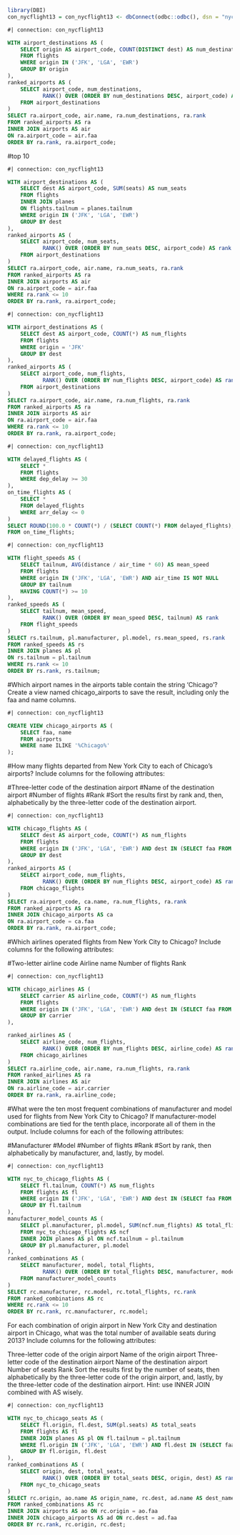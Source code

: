 ```r
library(DBI)
con_nycflight13 = con_nycflight13 <- dbConnect(odbc::odbc(), dsn = "nycflights13")
```


```sql
#| connection: con_nycflight13

WITH airport_destinations AS (
    SELECT origin AS airport_code, COUNT(DISTINCT dest) AS num_destinations
    FROM flights
    WHERE origin IN ('JFK', 'LGA', 'EWR')
    GROUP BY origin
),
ranked_airports AS (
    SELECT airport_code, num_destinations,
           RANK() OVER (ORDER BY num_destinations DESC, airport_code) AS rank
    FROM airport_destinations
)
SELECT ra.airport_code, air.name, ra.num_destinations, ra.rank
FROM ranked_airports AS ra
INNER JOIN airports AS air
ON ra.airport_code = air.faa
ORDER BY ra.rank, ra.airport_code;


```

#top 10
```sql
#| connection: con_nycflight13

WITH airport_destinations AS (
    SELECT dest AS airport_code, SUM(seats) AS num_seats
    FROM flights
    INNER JOIN planes
    ON flights.tailnum = planes.tailnum
    WHERE origin IN ('JFK', 'LGA', 'EWR')
    GROUP BY dest
),
ranked_airports AS (
    SELECT airport_code, num_seats,
           RANK() OVER (ORDER BY num_seats DESC, airport_code) AS rank
    FROM airport_destinations
)
SELECT ra.airport_code, air.name, ra.num_seats, ra.rank
FROM ranked_airports AS ra
INNER JOIN airports AS air
ON ra.airport_code = air.faa
WHERE ra.rank <= 10
ORDER BY ra.rank, ra.airport_code;
```

```sql
#| connection: con_nycflight13

WITH airport_destinations AS (
    SELECT dest AS airport_code, COUNT(*) AS num_flights
    FROM flights
    WHERE origin = 'JFK'
    GROUP BY dest
),
ranked_airports AS (
    SELECT airport_code, num_flights,
           RANK() OVER (ORDER BY num_flights DESC, airport_code) AS rank
    FROM airport_destinations
)
SELECT ra.airport_code, air.name, ra.num_flights, ra.rank
FROM ranked_airports AS ra
INNER JOIN airports AS air
ON ra.airport_code = air.faa
WHERE ra.rank <= 10
ORDER BY ra.rank, ra.airport_code;
```

```sql
#| connection: con_nycflight13

WITH delayed_flights AS (
    SELECT *
    FROM flights
    WHERE dep_delay >= 30
),
on_time_flights AS (
    SELECT *
    FROM delayed_flights
    WHERE arr_delay <= 0
)
SELECT ROUND(100.0 * COUNT(*) / (SELECT COUNT(*) FROM delayed_flights), 2) AS percentage_on_time
FROM on_time_flights;
```


```sql
#| connection: con_nycflight13

WITH flight_speeds AS (
    SELECT tailnum, AVG(distance / air_time * 60) AS mean_speed
    FROM flights
    WHERE origin IN ('JFK', 'LGA', 'EWR') AND air_time IS NOT NULL
    GROUP BY tailnum
    HAVING COUNT(*) >= 10
),
ranked_speeds AS (
    SELECT tailnum, mean_speed,
           RANK() OVER (ORDER BY mean_speed DESC, tailnum) AS rank
    FROM flight_speeds
)
SELECT rs.tailnum, pl.manufacturer, pl.model, rs.mean_speed, rs.rank
FROM ranked_speeds AS rs
INNER JOIN planes AS pl
ON rs.tailnum = pl.tailnum
WHERE rs.rank <= 10
ORDER BY rs.rank, rs.tailnum;

```

#Which airport names in the airports table contain the string 'Chicago'? Create a view named chicago_airports to save the result, including only the faa and name columns.
```sql
#| connection: con_nycflight13

CREATE VIEW chicago_airports AS (
    SELECT faa, name
    FROM airports
    WHERE name ILIKE '%Chicago%'
);
```

#How many flights departed from New York City to each of Chicago’s airports? Include columns for the following attributes:

#Three-letter code of the destination airport
#Name of the destination airport
#Number of flights
#Rank
#Sort the results first by rank and, then, alphabetically by the three-letter code of the destination airport.
```sql
#| connection: con_nycflight13

WITH chicago_flights AS (
    SELECT dest AS airport_code, COUNT(*) AS num_flights
    FROM flights
    WHERE origin IN ('JFK', 'LGA', 'EWR') AND dest IN (SELECT faa FROM chicago_airports)
    GROUP BY dest
),
ranked_airports AS (
    SELECT airport_code, num_flights,
           RANK() OVER (ORDER BY num_flights DESC, airport_code) AS rank
    FROM chicago_flights
)
SELECT ra.airport_code, ca.name, ra.num_flights, ra.rank
FROM ranked_airports AS ra
INNER JOIN chicago_airports AS ca
ON ra.airport_code = ca.faa
ORDER BY ra.rank, ra.airport_code;

```

#Which airlines operated flights from New York City to Chicago? Include columns for the following attributes:

#Two-letter airline code
Airline name
Number of flights
Rank

```sql
#| connection: con_nycflight13

WITH chicago_airlines AS (
    SELECT carrier AS airline_code, COUNT(*) AS num_flights
    FROM flights
    WHERE origin IN ('JFK', 'LGA', 'EWR') AND dest IN (SELECT faa FROM chicago_airports)
    GROUP BY carrier
),

ranked_airlines AS (
    SELECT airline_code, num_flights,
           RANK() OVER (ORDER BY num_flights DESC, airline_code) AS rank
    FROM chicago_airlines
)
SELECT ra.airline_code, air.name, ra.num_flights, ra.rank
FROM ranked_airlines AS ra
INNER JOIN airlines AS air
ON ra.airline_code = air.carrier
ORDER BY ra.rank, ra.airline_code;
```

#What were the ten most frequent combinations of manufacturer and model used for flights from New York City to Chicago? If manufacturer-model combinations are tied for the tenth place, incorporate all of them in the output. Include columns for each of the following attributes:

#Manufacturer
#Model
#Number of flights
#Rank
#Sort by rank, then alphabetically by manufacturer, and, lastly, by model.

```sql
#| connection: con_nycflight13

WITH nyc_to_chicago_flights AS (
    SELECT fl.tailnum, COUNT(*) AS num_flights
    FROM flights AS fl
    WHERE origin IN ('JFK', 'LGA', 'EWR') AND dest IN (SELECT faa FROM chicago_airports)
    GROUP BY fl.tailnum
),
manufacturer_model_counts AS (
    SELECT pl.manufacturer, pl.model, SUM(ncf.num_flights) AS total_flights
    FROM nyc_to_chicago_flights AS ncf
    INNER JOIN planes AS pl ON ncf.tailnum = pl.tailnum
    GROUP BY pl.manufacturer, pl.model
),
ranked_combinations AS (
    SELECT manufacturer, model, total_flights,
           RANK() OVER (ORDER BY total_flights DESC, manufacturer, model) AS rank
    FROM manufacturer_model_counts
)
SELECT rc.manufacturer, rc.model, rc.total_flights, rc.rank
FROM ranked_combinations AS rc
WHERE rc.rank <= 10
ORDER BY rc.rank, rc.manufacturer, rc.model;
```

For each combination of origin airport in New York City and destination airport in Chicago, what was the total number of available seats during 2013? Include columns for the following attributes:

Three-letter code of the origin airport
Name of the origin airport
Three-letter code of the destination airport
Name of the destination airport
Number of seats
Rank
Sort the results first by the number of seats, then alphabetically by the three-letter code of the origin airport, and, lastly, by the three-letter code of the destination airport. Hint: use INNER JOIN combined with AS wisely.

```sql
#| connection: con_nycflight13

WITH nyc_to_chicago_seats AS (
    SELECT fl.origin, fl.dest, SUM(pl.seats) AS total_seats
    FROM flights AS fl
    INNER JOIN planes AS pl ON fl.tailnum = pl.tailnum
    WHERE fl.origin IN ('JFK', 'LGA', 'EWR') AND fl.dest IN (SELECT faa FROM chicago_airports)
    GROUP BY fl.origin, fl.dest
),
ranked_combinations AS (
    SELECT origin, dest, total_seats,
           RANK() OVER (ORDER BY total_seats DESC, origin, dest) AS rank
    FROM nyc_to_chicago_seats
)
SELECT rc.origin, ao.name AS origin_name, rc.dest, ad.name AS dest_name, rc.total_seats, rc.rank
FROM ranked_combinations AS rc
INNER JOIN airports AS ao ON rc.origin = ao.faa
INNER JOIN chicago_airports AS ad ON rc.dest = ad.faa
ORDER BY rc.rank, rc.origin, rc.dest;
```

